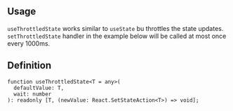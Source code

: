 

## Usage

`useThrottledState` works similar to `useState` bu throttles the state updates.
`setThrottledState` handler in the example below will be called at most once every 1000ms.

<Demo data={HooksDemos.useThrottledStateUsage} />

## Definition

```tsx
function useThrottledState<T = any>(
  defaultValue: T,
  wait: number
): readonly [T, (newValue: React.SetStateAction<T>) => void];
```
